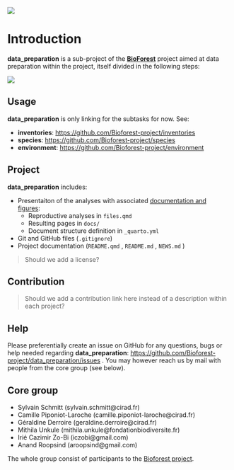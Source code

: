 [![](https://www.repostatus.org/badges/latest/wip.svg)](#0)

# Introduction {.unnumbered}

**data_preparation** is a sub-project of the [**BioForest**](https://github.com/Bioforest-project) project aimed at data preparation within the project, itself divided in the following steps:

![](figures/diagram.png)

## Usage

**data_preparation** is only linking for the subtasks for now. See:

-   **inventories**: <https://github.com/Bioforest-project/inventories>
-   **species**: <https://github.com/Bioforest-project/species>
-   **environment**: <https://github.com/Bioforest-project/environment>

## Project

**data_preparation** includes:

-   Presentaiton of the analyses with associated [documentation and figures](https://bioforest-project.github.io/data_preparation/):
    -   Reproductive analyses in `files.qmd`
    -   Resulting pages in `docs/`
    -   Document structure definition in `_quarto.yml`
-   Git and GitHub files (`.gitignore`)
-   Project documentation (`README.qmd` , `README.md` , `NEWS.md` )

> Should we add a license?

## Contribution

> Should we add a contribution link here instead of a description within each project?

## Help

Please preferentially create an issue on GitHub for any questions, bugs or help needed regarding **data_preparation**: [https://github.com/Bioforest-project/data_preparation/issues](https://github.com/Bioforest-project/environment/issues){.uri} . You may however reach us by mail with people from the core group (see below).

## Core group

-   Sylvain Schmitt (sylvain.schmitt\@cirad.fr)
-   Camille Piponiot-Laroche (camille.piponiot-laroche\@cirad.fr)
-   Géraldine Derroire (geraldine.derroire\@cirad.fr)
-   Mithila Unkule (mithila.unkule\@fondationbiodiversite.fr)
-   Irié Cazimir Zo-Bi (iczobi\@gmail.com)
-   Anand Roopsind (aroopsind\@gmail.com)

The whole group consist of participants to the [Bioforest project](https://www.fondationbiodiversite.fr/la-frb-en-action/programmes-et-projets/le-cesab/bioforest/).
